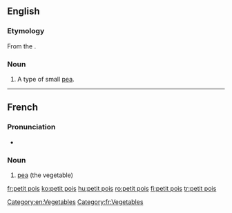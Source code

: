 ==English==

===Etymology===
From the {{etyl|fr}}.

===Noun===
{{en-noun|head=[[petit]] [[pois]]|-}}

# A type of small [[pea]].

[[Category:en:Vegetables]]
----

==French==

===Pronunciation===
* {{audio|Fr-un petit pois.ogg|Audio}}

===Noun===
{{fr-noun|m|singular=[[petit#French|petit]] [[pois#French|pois]]|plural=petits pois}}

# [[pea]] (the vegetable)

[[Category:fr:Vegetables]]

[[fr:petit pois]]
[[ko:petit pois]]
[[hu:petit pois]]
[[ro:petit pois]]
[[fi:petit pois]]
[[tr:petit pois]]